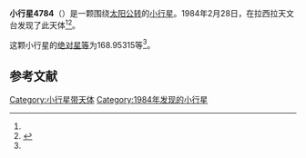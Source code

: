 {{Infobox planet
| bgcolour = #FFFFC0
| name = 4784
| symbol = 
| image = 
| caption = 
| discovery = yes
| discovery_ref = 
| discoverer = {{link-en|亨利·德波鸿诺|Henri Debehogne}}
| discovery_site = [[拉西拉天文台|拉西拉天文台]] 
| discovered = 1984年2月28日
| designations = yes
| mp_name = 
| named_after = 
| alt_names = 1984 DF1/ 1982 VN7 / 1990 QV8
| mp_category = [[主带小行星|主带小行星]]
| orbit_ref = <ref name="a">[http://ssd.jpl.nasa.gov/sbdb.cgi?sstr=4784 4784] {{Wayback|url=http://ssd.jpl.nasa.gov/sbdb.cgi?sstr=4784 |date=20201124010646 }}，小行星數據庫瀏覽器（JPL Small-Body Database Browser）－[[美国国家航空航天局|美国国家航空航天局]]喷气推进实验室</ref>
| epoch = 2456400.5 (2013年4月18日更新)
| aphelion = {{convert|2.9830548|AU|km|3|abbr=on|lk=out}}
| perihelion = {{convert|2.3724592|AU|km|3|abbr=on}}
| semimajor = {{convert|2.6777570|AU|km|3|abbr=on}}
| eccentricity = 0.1140125
| period = 1600.498146 [[日|日]]<br />4.38[[儒略年|儒略年]]
| avg_speed = 
| inclination = 3.54163
| asc_node = 349.08872
| mean_anomaly = 
| arg_peri = 168.95315
| satellites = 
| physical_characteristics = yes
| dimensions = 
| mass = 
| density = 
| surface_grav = 
| escape_velocity = 
| sidereal_day = 
| axial_tilt = 
| pole_ecliptic_lat = 
| pole_ecliptic_lon = 
| albedo = 
| temperatures= 
| temp_name1 = 
| mean_temp_1 = 
| max_temp_1 = 
| temp_name2 = 
| max_temp_2 = 
| spectral_type = 
| abs_magnitude = 168.95315
}}

'''小行星4784'''（{{lang-en|4784}}）是一颗围绕[[太阳|太阳]][[公转|公转]]的[[小行星|小行星]]。1984年2月28日，{{link-en|亨利·德波鸿诺|Henri Debehogne}}在拉西拉天文台发现了此天体<ref name="a" /><ref>{{cite news|title=小行星列表|url=http://cfa-www.harvard.edu/iau/lists/NumberedMPs.txt|accessdate=2013-07-08|newspaper=哈佛大学|archive-date=2008-05-17|archive-url=https://web.archive.org/web/20080517010638/http://cfa-www.harvard.edu/iau/lists/NumberedMPs.txt|dead-url=no}}</ref>。

这颗小行星的[[绝对星等|绝对星等]]为168.95315等<ref name="a" />。

==参考文献==
{{reflist}}
{{Minor Planet Number|[[小行星4783|小行星4783]]|[[小行星4785|小行星4785]]}}

{{小天体}}

[[Category:小行星带天体|Category:小行星带天体]]
[[Category:1984年发现的小行星|Category:1984年发现的小行星]]

{{asteroid-stub}}
